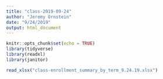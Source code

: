 ```yaml
---
title: "class-2019-09-24"
author: "Jeremy Ornstein"
date: "9/24/2019"
output: html_document
---
```


```r
knitr::opts_chunk$set(echo = TRUE)
library(tidyverse)
library(readxl)
library(janitor)
```

```r
read_xlsx("class-enrollment_summary_by_term_9.24.19.xlsx")
```


